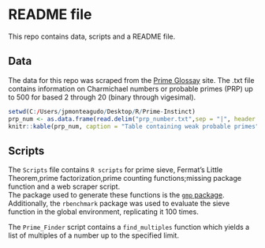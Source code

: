 
# README file

This repo contains data, scripts and a README file.

## Data

The data for this repo was scraped from the [Prime Glossay](https://t5k.org/glossary/) site. The .txt file contains information on Charmichael numbers or probable primes (PRP) up to 500 for based 2 through 20 (binary through vigesimal).


```r
setwd(C:/Users/jpmonteagudo/Desktop/R/Prime-Instinct)
prp_num <- as.data.frame(read.delim("prp_number.txt",sep = "|", header = TRUE))
knitr::kable(prp_num, caption = "Table containing weak probable primes")
```

## Scripts

The `Scripts` file contains `R scripts` for prime sieve, Fermat's Little Theorem,prime factorization,prime counting functions;missing package function and a web scraper script.  
The package used to generate these functions is the [`gmp` package](https://cran.r-project.org/web/packages/gmp/index.html). Additionally, the `rbenchmark` package was used to evaluate the sieve function in the global environment, replicating it 100 times. 

The `Prime_Finder` script contains a `find_multiples` function which yields a list of multiples of a number up to the specified limit.

